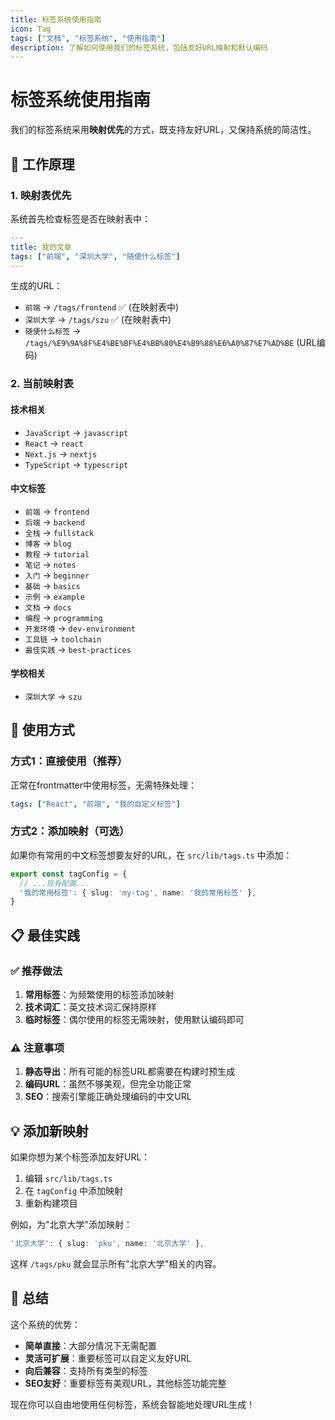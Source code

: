 ```yaml
---
title: 标签系统使用指南
icon: Tag
tags: ["文档", "标签系统", "使用指南"]
description: 了解如何使用我们的标签系统，包括友好URL映射和默认编码
---
```


# 标签系统使用指南

我们的标签系统采用**映射优先**的方式，既支持友好URL，又保持系统的简洁性。

## 🎯 工作原理

### 1. 映射表优先
系统首先检查标签是否在映射表中：

```yaml
---
title: 我的文章
tags: ["前端", "深圳大学", "随便什么标签"]
---
```

生成的URL：
- `前端` → `/tags/frontend` ✅ (在映射表中)
- `深圳大学` → `/tags/szu` ✅ (在映射表中)  
- `随便什么标签` → `/tags/%E9%9A%8F%E4%BE%BF%E4%BB%80%E4%B9%88%E6%A0%87%E7%AD%BE` (URL编码)

### 2. 当前映射表

#### 技术相关
- `JavaScript` → `javascript`
- `React` → `react`
- `Next.js` → `nextjs`
- `TypeScript` → `typescript`

#### 中文标签
- `前端` → `frontend`
- `后端` → `backend`
- `全栈` → `fullstack`
- `博客` → `blog`
- `教程` → `tutorial`
- `笔记` → `notes`
- `入门` → `beginner`
- `基础` → `basics`
- `示例` → `example`
- `文档` → `docs`
- `编程` → `programming`
- `开发环境` → `dev-environment`
- `工具链` → `toolchain`
- `最佳实践` → `best-practices`

#### 学校相关
- `深圳大学` → `szu`

## 🚀 使用方式

### 方式1：直接使用（推荐）
正常在frontmatter中使用标签，无需特殊处理：

```yaml
tags: ["React", "前端", "我的自定义标签"]
```

### 方式2：添加映射（可选）
如果你有常用的中文标签想要友好的URL，在 `src/lib/tags.ts` 中添加：

```typescript
export const tagConfig = {
  // ...现有配置...
  '我的常用标签': { slug: 'my-tag', name: '我的常用标签' },
}
```

## 📋 最佳实践

### ✅ 推荐做法
1. **常用标签**：为频繁使用的标签添加映射
2. **技术词汇**：英文技术词汇保持原样
3. **临时标签**：偶尔使用的标签无需映射，使用默认编码即可

### ⚠️ 注意事项
1. **静态导出**：所有可能的标签URL都需要在构建时预生成
2. **编码URL**：虽然不够美观，但完全功能正常
3. **SEO**：搜索引擎能正确处理编码的中文URL

## 💡 添加新映射

如果你想为某个标签添加友好URL：

1. 编辑 `src/lib/tags.ts`
2. 在 `tagConfig` 中添加映射
3. 重新构建项目

例如，为"北京大学"添加映射：

```typescript
'北京大学': { slug: 'pku', name: '北京大学' },
```

这样 `/tags/pku` 就会显示所有"北京大学"相关的内容。

## 🎉 总结

这个系统的优势：

- **简单直接**：大部分情况下无需配置
- **灵活可扩展**：重要标签可以自定义友好URL
- **向后兼容**：支持所有类型的标签
- **SEO友好**：重要标签有美观URL，其他标签功能完整

现在你可以自由地使用任何标签，系统会智能地处理URL生成！
